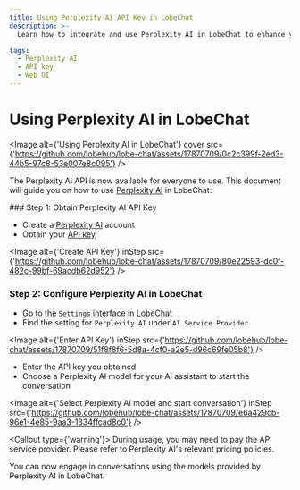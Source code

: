 ```yaml
---
title: Using Perplexity AI API Key in LobeChat
description: >-
  Learn how to integrate and use Perplexity AI in LobeChat to enhance your AI assistant's capabilities.

tags:
  - Perplexity AI
  - API key
  - Web UI
---
```


# Using Perplexity AI in LobeChat

<Image alt={'Using Perplexity AI in LobeChat'} cover src={'https://github.com/lobehub/lobe-chat/assets/17870709/0c2c399f-2ed3-44b5-97c8-53e007e8c095'} />

The Perplexity AI API is now available for everyone to use. This document will guide you on how to use [Perplexity AI](https://www.perplexity.ai/) in LobeChat:

<Steps>
  ### Step 1: Obtain Perplexity AI API Key

  - Create a [Perplexity AI](https://www.perplexity.ai/) account
  - Obtain your [API key](https://www.perplexity.ai/settings/api)

  <Image alt={'Create API Key'} inStep src={'https://github.com/lobehub/lobe-chat/assets/17870709/80e22593-dc0f-482c-99bf-69acdb62d952'} />

  ### Step 2: Configure Perplexity AI in LobeChat

  - Go to the `Settings` interface in LobeChat
  - Find the setting for `Perplexity AI` under `AI Service Provider`

  <Image alt={'Enter API Key'} inStep src={'https://github.com/lobehub/lobe-chat/assets/17870709/51f8f8f6-5d8a-4cf0-a2e5-d96c69fe05b8'} />

  - Enter the API key you obtained
  - Choose a Perplexity AI model for your AI assistant to start the conversation

  <Image alt={'Select Perplexity AI model and start conversation'} inStep src={'https://github.com/lobehub/lobe-chat/assets/17870709/e6a429cb-96e1-4e85-9aa3-1334ffcad8c0'} />

  <Callout type={'warning'}>
    During usage, you may need to pay the API service provider. Please refer to Perplexity AI's
    relevant pricing policies.
  </Callout>
</Steps>

You can now engage in conversations using the models provided by Perplexity AI in LobeChat.
